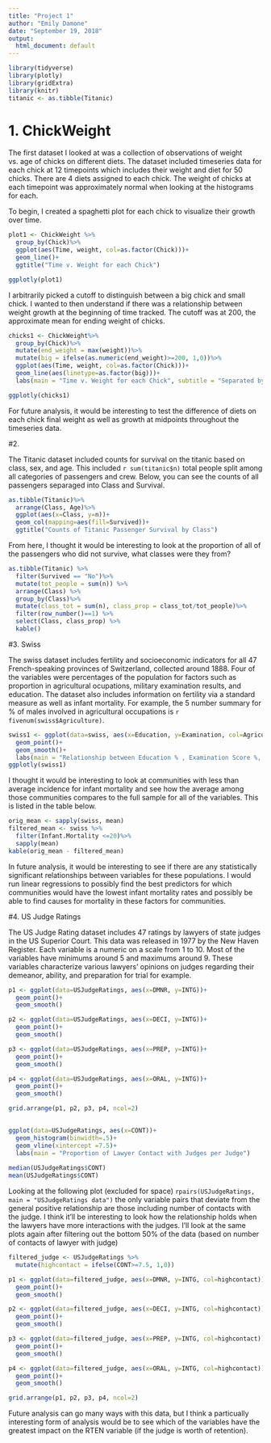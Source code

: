 ```yaml
---
title: "Project 1"
author: "Emily Damone"
date: "September 19, 2018"
output:
  html_document: default
---
```

```r
library(tidyverse)
library(plotly)
library(gridExtra)
library(knitr)
titanic <- as.tibble(Titanic)
```

# 1.  ChickWeight

The first dataset I looked at was a collection of observations of weight vs. age of chicks on different diets. The dataset included timeseries data for each chick at 12 timepoints which includes their weight and diet for 50 chicks. There are 4 diets assigned to each chick. The weight of chicks at each timepoint was approximately normal when looking at the histograms for each.

To begin, I created a spaghetti plot for each chick to visualize their growth over time.

```r
plot1 <- ChickWeight %>%
  group_by(Chick)%>%
  ggplot(aes(Time, weight, col=as.factor(Chick)))+
  geom_line()+
  ggtitle("Time v. Weight for each Chick")

ggplotly(plot1)
```

I arbitrarily picked a cutoff to distinguish between a big chick and small chick. I wanted to then understand if there was a relationship between weight growth at the beginning of time tracked. The cutoff was at 200, the approximate mean for ending weight of chicks. 

```r
chicks1 <- ChickWeight%>%
  group_by(Chick)%>%
  mutate(end_weight = max(weight))%>%
  mutate(big = ifelse(as.numeric(end_weight)>=200, 1,0))%>%
  ggplot(aes(Time, weight, col=as.factor(Chick)))+
  geom_line(aes(linetype=as.factor(big)))+
  labs(main = "Time v. Weight for each Chick", subtitle = "Separated by big/small via end weight")

ggplotly(chicks1)
```

For future analysis, it would be interesting to test the difference of diets on each chick final weight as well as growth at midpoints throughout the timeseries data.

#2.

The Titanic dataset included counts for survival on the titanic based on class, sex, and age. This included `r sum(titanic$n)` total people split among all categories of passengers and crew. Below, you can see the counts of all passengers separaged into Class and Survival. 

```r
as.tibble(Titanic)%>%
  arrange(Class, Age)%>%
  ggplot(aes(x=Class, y=n))+
  geom_col(mapping=aes(fill=Survived))+
  ggtitle("Counts of Titanic Passenger Survival by Class")
```

From here, I thought it would be interesting to look at the proportion of all of the passengers who did not survive, what classes were they from? 

```r
as.tibble(Titanic) %>%
  filter(Survived == "No")%>%
  mutate(tot_people = sum(n)) %>%
  arrange(Class) %>% 
  group_by(Class)%>%
  mutate(class_tot = sum(n), class_prop = class_tot/tot_people)%>%
  filter(row_number()==1) %>% 
  select(Class, class_prop) %>%
  kable()

```

#3. Swiss

The swiss dataset includes fertility and socioeconomic indicators for all 47 French-speaking provinces of Switzerland, collected around 1888. Four of the variables were percentages of the population for factors such as proportion in agricultural ocupations, military examination results, and education. The dataset also includes information on fertility via a standard measure as well as infant mortality. For example, the 5 number summary for % of males involved in agricultural occupations is `r fivenum(swiss$Agriculture)`. 

```r
swiss1 <- ggplot(data=swiss, aes(x=Education, y=Examination, col=Agriculture))+
  geom_point()+
  geom_smooth()+
  labs(main = "Relationship between Education % , Examination Score %, and Agriculture %")
ggplotly(swiss1)
```

I thought it would be interesting to look at communities with less than average incidence for infant mortality and see how the average among those communities compares to the full sample for all of the variables. This is listed in the table below.

```r
orig_mean <- sapply(swiss, mean)
filtered_mean <- swiss %>%
  filter(Infant.Mortality <=20)%>%
  sapply(mean)
kable(orig_mean - filtered_mean)
```

In future analysis, it would be interesting to see if there are any statistically significant relationships between variables for these populations. I would run linear regressions to possibly find the best predictors for which communities would have the lowest infant mortality rates and possibly be able to find causes for mortality in these factors for communities.

#4. US Judge Ratings

The US Judge Rating dataset includes 47 ratings by lawyers of state judges in the US Superior Court. This data was released in 1977 by the New Haven Register. Each variable is a numeric on a scale from 1 to 10. Most of the variables have minimums around 5 and maximums around 9. These variables characterize various lawyers' opinions on judges regarding their demeanor, ability, and preparation for trial for example.

```r
p1 <- ggplot(data=USJudgeRatings, aes(x=DMNR, y=INTG))+
  geom_point()+
  geom_smooth()

p2 <- ggplot(data=USJudgeRatings, aes(x=DECI, y=INTG))+
  geom_point()+
  geom_smooth()

p3 <- ggplot(data=USJudgeRatings, aes(x=PREP, y=INTG))+
  geom_point()+
  geom_smooth()

p4 <- ggplot(data=USJudgeRatings, aes(x=ORAL, y=INTG))+
  geom_point()+
  geom_smooth()

grid.arrange(p1, p2, p3, p4, ncol=2)
  

ggplot(data=USJudgeRatings, aes(x=CONT))+
  geom_histogram(binwidth=.5)+
  geom_vline(xintercept =7.5)+
  labs(main = "Proportion of Lawyer Contact with Judges per Judge")
  
median(USJudgeRatings$CONT)
mean(USJudgeRatings$CONT)
```

Looking at the following plot (excluded for space) `rpairs(USJudgeRatings, main = "USJudgeRatings data")` the only variable pairs that deviate from the general positive relationship are those including number of contacts with the judge. I think it'll be interesting to look how the relationship holds when the lawyers have more interactions with the judges. I'll look at the same plots again after filtering out the bottom 50% of the data (based on number of contacts of lawyer with judge)

```r
filtered_judge <- USJudgeRatings %>%
  mutate(highcontact = ifelse(CONT>=7.5, 1,0))

p1 <- ggplot(data=filtered_judge, aes(x=DMNR, y=INTG, col=highcontact))+
  geom_point()+
  geom_smooth()

p2 <- ggplot(data=filtered_judge, aes(x=DECI, y=INTG, col=highcontact))+
  geom_point()+
  geom_smooth()

p3 <- ggplot(data=filtered_judge, aes(x=PREP, y=INTG, col=highcontact))+
  geom_point()+
  geom_smooth()

p4 <- ggplot(data=filtered_judge, aes(x=ORAL, y=INTG, col=highcontact))+
  geom_point()+
  geom_smooth()

grid.arrange(p1, p2, p3, p4, ncol=2)
```

Future analysis can go many ways with this data, but I think a particually interesting form of analysis would be to see which of the variables have the greatest impact on the RTEN variable (if the judge is worth of retention). 
